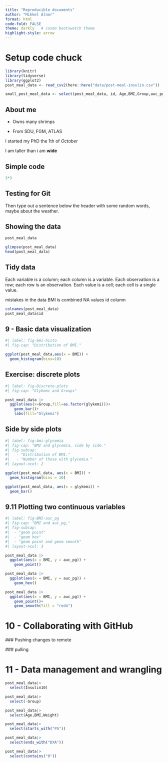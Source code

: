 ```yaml
---
title: "Reproducible documents"
author: "Mikkel Alnor"
format: html
code-fold: FALSE
theme: darkly   # cosmo bootswatch theme
highlight-style: arrow
---
```


# Setup code chuck

```r
library(knitr)
library(tidyverse)
library(ggplot2)
post_meal_data <- read_csv2(here::here("data/post-meal-insulin.csv"))

small_post_meal_data <- select(post_meal_data, id, Age,BMI,Group,auc_pg,auc_ins,glykemi)
```

## About me

-   Owns many shrimps

-   From SDU, FGM, ATLAS

I started my PhD the 1th of *October*

I am taller than i am **wide**

## Simple code

```r
3*3
```

## Testing for Git

Then type out a sentence below the header with some random words, maybe about the weather.

## Showing the data

```r
post_meal_data

```

```r

glimpse(post_meal_data)
head(post_meal_data)

```

## Tidy data

Each variable is a column; each column is a variable. Each observation is a row; each row is an observation. Each value is a cell; each cell is a single value.

mistakes in the data BMI is combined NA values id column

```r
colnames(post_meal_data)
post_meal_data$id
```

## 9 - Basic data visualization

```r
#| label: fig-bmi-histo
#| fig-cap: "Distribution of BMI."

ggplot(post_meal_data,aes(x = BMI)) +
  geom_histogram(bins=10)
```

## Exercise: discrete plots

```r
#| label: fig-Discrete-plots
#| fig-cap: "Glykemi and Groups"

post_meal_data |>
  ggplot(aes(x=Group,fill=as.factor(glykemi)))+
    geom_bar()+
    labs(fill="Glykemi")
```

## Side by side plots

```r
#| label: fig-bmi-glycemia
#| fig-cap: "BMI and glycemia, side by side."
#| fig-subcap:
#|   - "Distribution of BMI."
#|   - "Number of those with glycemia."
#| layout-ncol: 2

ggplot(post_meal_data, aes(x = BMI)) +
  geom_histogram(bins = 10)

ggplot(post_meal_data, aes(x = glykemi)) +
  geom_bar()


```

## 9.11 Plotting two continuous variables

```r
#| label: fig-BMI-auc_pg
#| fig-cap: "BMI and auc_pg,"
#| fig-subcap:
#|  - "geom point"
#|  - "geom hex"
#|  - "geom point and geom smooth"
#| layout-ncol: 3

post_meal_data |>
  ggplot(aes(x = BMI, y = auc_pg)) +
    geom_point()

post_meal_data |>
  ggplot(aes(x = BMI, y = auc_pg)) +
    geom_hex()

post_meal_data |>
  ggplot(aes(x = BMI, y = auc_pg)) +
    geom_point()+
    geom_smooth(fill = "red4")

```

# **10 - Collaborating with GitHub**

\### Pushing changes to remote

\### pulling

# **11 - Data management and wrangling**

```r
post_meal_data|>
  select(Insulin10)

post_meal_data|>
  select(-Group)

post_meal_data|>
  select(Age,BMI,Weight)

post_meal_data|>
  select(starts_with("PG"))

post_meal_data|>
  select(ends_with("DXA"))

post_meal_data|>
  select(contains("0"))

```
